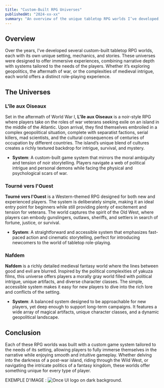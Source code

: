```yaml
---
title: "Custom-Built RPG Universes"
publishedAt: "2024-xx-xx"
summary: "An overview of the unique tabletop RPG worlds I’ve developed, each with its own custom game system and rich narrative setting."
---
```


## Overview

Over the years, I’ve developed several custom-built tabletop RPG worlds, each with its own unique setting, mechanics, and stories. These universes were designed to offer immersive experiences, combining narrative depth with systems tailored to the needs of the players. Whether it’s exploring geopolitics, the aftermath of war, or the complexities of medieval intrigue, each world offers a distinct role-playing experience.

## The Universes

### L'île aux Oiseaux

Set in the aftermath of World War I, **L'île aux Oiseaux** is a noir-style RPG where players take on the roles of war veterans seeking exile on an island in the middle of the Atlantic. Upon arrival, they find themselves embroiled in a complex geopolitical situation, complete with separatist factions, serial killers, mad scientists, and the cultural consequences of centuries of occupation by different countries. The island’s unique blend of cultures creates a richly textured backdrop for intrigue, survival, and mystery.

- **System**: A custom-built game system that mirrors the moral ambiguity and tension of noir storytelling. Players navigate a web of political intrigue and personal demons while facing the physical and psychological scars of war.

### Tourné vers l'Ouest

**Tourné vers l'Ouest** is a Western-themed RPG designed for both new and experienced players. The system is deliberately simple, making it an ideal entry point for beginners while still providing plenty of excitement and tension for veterans. The world captures the spirit of the Old West, where players can embody gunslingers, outlaws, sheriffs, and settlers in search of fortune, justice, or survival.

- **System**: A straightforward and accessible system that emphasizes fast-paced action and cinematic storytelling, perfect for introducing newcomers to the world of tabletop role-playing.

### Nafdem

**Nafdem** is a richly detailed medieval fantasy world where the lines between good and evil are blurred. Inspired by the political complexities of yakuza films, this universe offers players a morally gray world filled with political intrigue, unique artifacts, and diverse character classes. The simple, accessible system makes it easy for new players to dive into the rich lore and conflicts of the setting.

- **System**: A balanced system designed to be approachable for new players, yet deep enough to support long-term campaigns. It features a wide array of magical artifacts, unique character classes, and a dynamic geopolitical landscape.

## Conclusion

Each of these RPG worlds was built with a custom game system tailored to the needs of its setting, allowing players to fully immerse themselves in the narrative while enjoying smooth and intuitive gameplay. Whether delving into the darkness of a post-war island, riding through the Wild West, or navigating the intricate politics of a fantasy kingdom, these worlds offer something unique for every type of player.

EXEMPLE D'IMAGE :
![Once UI logo on dark background.](/images/projects/project-01/cover-01.jpg)

